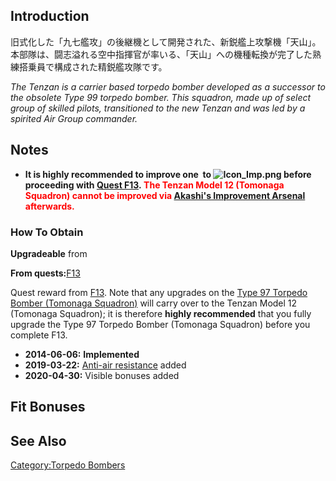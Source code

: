 {{EquipmentInfo|94}}

==Introduction==
旧式化した「九七艦攻」の後継機として開発された、新鋭艦上攻撃機「天山」。本部隊は、闘志溢れる空中指揮官が率いる、「天山」への機種転換が完了した熟練搭乗員で構成された精鋭艦攻隊です。

''The Tenzan is a carrier based torpedo bomber developed as a successor to the obsolete Type 99 torpedo bomber. This squadron, made up of select group of skilled pilots, transitioned to the new Tenzan and was led by a spirited Air Group commander.''

==Notes==
* '''It is highly recommended to improve one {{EquipmentLink|Type 97 Torpedo Bomber (Tomonaga Squadron)}} to [[File:Icon Imp.png]] before proceeding with [[Quests#F13|Quest F13]]. <font color="red">The Tenzan Model 12 (Tomonaga Squadron) cannot be improved via [[Akashi's Improvement Arsenal]] afterwards.</font>'''
<div class="mw-collapsible"><h3>How To Obtain</h3>
<div class="mw-collapsible-content">
'''Upgradeable''' from {{Equipment/Link|Type 97 Torpedo Bomber (Tomonaga Squadron)}}

'''From quests: '''[[Quests#F13|F13]]

</div></div>


Quest reward from [[Quests#F13|F13]].  Note that any upgrades on the [[Type 97 Torpedo Bomber (Tomonaga Squadron)]] will carry over to the Tenzan Model 12 (Tomonaga Squadron);  it is therefore '''highly recommended''' that you fully upgrade the Type 97 Torpedo Bomber (Tomonaga Squadron) before you complete F13.


<div class="mw-collapsible><h3>Updates History</h3>
<div class="mw-collapsible-content>
* '''2014-06-06:''' '''Implemented'''
* '''2019-03-22:''' [[Anti-Air Fire#Shoot Down Resistance|Anti-air resistance]] added
* '''2020-04-30:''' Visible bonuses added
</div></div>

==Fit Bonuses==
{{:Tenzan Model 12 (Tomonaga Squadron)/Bonuses}}

==See Also==
{{Equipmentlist}}
[[Category:Torpedo Bombers]]